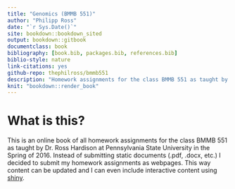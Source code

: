 ```yaml
--- 
title: "Genomics (BMMB 551)"
author: "Philipp Ross"
date: "`r Sys.Date()`"
site: bookdown::bookdown_sited
output: bookdown::gitbook
documentclass: book
bibliography: [book.bib, packages.bib, references.bib]
biblio-style: nature
link-citations: yes
github-repo: thephilross/bmmb551
description: "Homework assignments for the class BMMB 551 as taught by Dr. Ross Hardison at Pennsylvania State University in the Spring of 2016."
knit: "bookdown::render_book"
---
```


# What is this? {-}

This is an online book of all homework assignments for the class BMMB 551 as taught by Dr. Ross Hardison at Pennsylvania State University in the Spring of 2016. Instead of submitting static documents (.pdf, .docx, etc.) I decided to submit my homework assignments as webpages. This way content can be updated and I can even include interactive content using [shiny](http://shiny.rstudio.com/).
